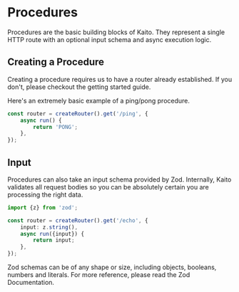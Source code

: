 
# Procedures

Procedures are the basic building blocks of Kaito. They represent a single HTTP route with an optional input schema and async execution logic.

## Creating a Procedure

Creating a procedure requires us to have a router already established. If you don't, please checkout the <Link href="/getting-started#concepts">getting started</Link> guide.

Here's an extremely basic example of a ping/pong procedure.

```ts
const router = createRouter().get('/ping', {
	async run() {
		return 'PONG';
	},
});
```

## Input

Procedures can also take an input schema provided by Zod. Internally, Kaito validates all request bodies so you can be absolutely certain you are processing the right data.

```ts
import {z} from 'zod';

const router = createRouter().get('/echo', {
	input: z.string(),
	async run({input}) {
		return input;
	},
});
```

Zod schemas can be of any shape or size, including objects, booleans, numbers and literals. For more reference, please read the <Link href="https://github.com/colinhacks/zod#basic-usage">Zod Documentation</Link>.

